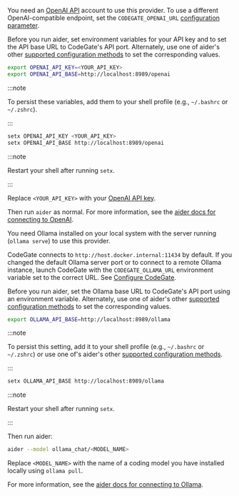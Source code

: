 

<Tabs groupId="aider-provider">
<TabItem value="openai" label="OpenAI" default>

You need an [OpenAI API](https://openai.com/api/) account to use this provider.
To use a different OpenAI-compatible endpoint, set the `CODEGATE_OPENAI_URL`
[configuration parameter](../how-to/configure.md#config-parameters).

Before you run aider, set environment variables for your API key and to set the
API base URL to CodeGate's API port. Alternately, use one of aider's other
[supported configuration methods](https://aider.chat/docs/config/api-keys.html)
to set the corresponding values.

<Tabs groupId="os">
<TabItem value="macos" label="macOS / Linux" default>

```bash
export OPENAI_API_KEY=<YOUR_API_KEY>
export OPENAI_API_BASE=http://localhost:8989/openai
```

:::note

To persist these variables, add them to your shell profile (e.g., `~/.bashrc` or
`~/.zshrc`).

:::

</TabItem>
<TabItem value="windows" label="Windows">

```bash
setx OPENAI_API_KEY <YOUR_API_KEY>
setx OPENAI_API_BASE http://localhost:8989/openai
```

:::note

Restart your shell after running `setx`.

:::

</TabItem>
</Tabs>

Replace `<YOUR_API_KEY>` with your
[OpenAI API key](https://platform.openai.com/api-keys).

Then run `aider` as normal. For more information, see the
[aider docs for connecting to OpenAI](https://aider.chat/docs/llms/openai.html).

</TabItem>
<TabItem value="ollama" label="Ollama">

You need Ollama installed on your local system with the server running
(`ollama serve`) to use this provider.

CodeGate connects to `http://host.docker.internal:11434` by default. If you
changed the default Ollama server port or to connect to a remote Ollama
instance, launch CodeGate with the `CODEGATE_OLLAMA_URL` environment variable
set to the correct URL. See [Configure CodeGate](../how-to/configure.md).

Before you run aider, set the Ollama base URL to CodeGate's API port using an
environment variable. Alternately, use one of aider's other
[supported configuration methods](https://aider.chat/docs/config/api-keys.html)
to set the corresponding values.

<Tabs groupId="os">
<TabItem value="macos" label="macOS / Linux" default>

```bash
export OLLAMA_API_BASE=http://localhost:8989/ollama
```

:::note

To persist this setting, add it to your shell profile (e.g., `~/.bashrc` or
`~/.zshrc`) or use one of's aider's other
[supported configuration methods](https://aider.chat/docs/config/api-keys.html).

:::

</TabItem>
<TabItem value="windows" label="Windows">

```bash
setx OLLAMA_API_BASE http://localhost:8989/ollama
```

:::note

Restart your shell after running `setx`.

:::

</TabItem>
</Tabs>

Then run aider:

```bash
aider --model ollama_chat/<MODEL_NAME>
```

Replace `<MODEL_NAME>` with the name of a coding model you have installed
locally using `ollama pull`.

<LocalModelRecommendation />

For more information, see the
[aider docs for connecting to Ollama](https://aider.chat/docs/llms/ollama.html).

</TabItem>
</Tabs>
